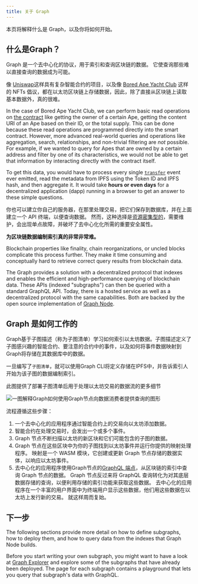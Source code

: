 ```yaml
---
title: 关于 Graph
---
```


本页将解释什么是 Graph，以及你将如何开始。

## 什么是Graph？

Graph 是一个去中心化的协议，用于索引和查询区块链的数据。 它使查询那些难以直接查询的数据成为可能。

像 [Uniswap](https://uniswap.org/)这样具有复杂智能合约的项目，以及像 [Bored Ape Yacht Club](https://boredapeyachtclub.com/) 这样的 NFTs 倡议，都在以太坊区块链上存储数据，因此，除了直接从区块链上读取基本数据外，真的很难。

In the case of Bored Ape Yacht Club, we can perform basic read operations on [the contract](https://etherscan.io/address/0xbc4ca0eda7647a8ab7c2061c2e118a18a936f13d#code) like getting the owner of a certain Ape, getting the content URI of an Ape based on their ID, or the total supply. This can be done because these read operations are programmed directly into the smart contract. However, more advanced real-world queries and operations like aggregation, search, relationships, and non-trivial filtering are _not_ possible. For example, if we wanted to query for Apes that are owned by a certain address and filter by one of its characteristics, we would not be able to get that information by interacting directly with the contract itself.

To get this data, you would have to process every single [`transfer`](https://etherscan.io/address/0xbc4ca0eda7647a8ab7c2061c2e118a18a936f13d#code#L1746) event ever emitted, read the metadata from IPFS using the Token ID and IPFS hash, and then aggregate it. It would take **hours or even days** for a decentralized application (dapp) running in a browser to get an answer to these simple questions.

你也可以建立你自己的服务器，在那里处理交易，把它们保存到数据库，并在上面建立一个 API 终端，以便查询数据。 然而，这种选择是[资源密集型的](/network/benefits/)，需要维护，会出现单点故障，并破坏了去中心化化所需的重要安全属性。

**为区块链数据编制索引真的非常非常难。**

Blockchain properties like finality, chain reorganizations, or uncled blocks complicate this process further. They make it time consuming and conceptually hard to retrieve correct query results from blockchain data.

The Graph provides a solution with a decentralized protocol that indexes and enables the efficient and high-performance querying of blockchain data. These APIs (indexed "subgraphs") can then be queried with a standard GraphQL API. Today, there is a hosted service as well as a decentralized protocol with the same capabilities. Both are backed by the open source implementation of [Graph Node](https://github.com/graphprotocol/graph-node).

## Graph 是如何工作的

Graph基于子图描述（称为子图清单）学习如何索引以太坊数据。子图描述定义了子图感兴趣的智能合约、要注意的合约中的事件，以及如何将事件数据映射到Graph将存储在其数据库中的数据。

一旦编写了`子图清单`，就可以使用Graph CLI将定义存储在IPFS中，并告诉索引人开始为该子图的数据编制索引。

此图提供了部署子图清单后用于处理以太坊交易的数据流的更多细节

![一图解释Graph如何使用Graph节点向数据消费者提供查询的图形](/img/graph-dataflow.png)

流程遵循这些步骤：

1. 一个去中心化的应用程序通过智能合约上的交易向以太坊添加数据。
2. 智能合约在处理交易时，会发出一个或多个事件。
3. Graph 节点不断扫描以太坊的新区块和它们可能包含的子图的数据。
4. Graph 节点在这些区块中为你的子图找到以太坊事件并运行你提供的映射处理程序。 映射是一个 WASM 模块，它创建或更新 Graph 节点存储的数据实体，以响应以太坊事件。
5. 去中心化的应用程序使用Graph节点的[GraphQL 端点](https://graphql.org/learn/)，从区块链的索引中查询 Graph 节点的数据。 Graph 节点反过来将 GraphQL 查询转化为对其底层数据存储的查询，以便利用存储的索引功能来获取这些数据。 去中心化的应用程序在一个丰富的用户界面中为终端用户显示这些数据，他们用这些数据在以太坊上发行新的交易。 就这样周而复始。

## 下一步

The following sections provide more detail on how to define subgraphs, how to deploy them, and how to query data from the indexes that Graph Node builds.

Before you start writing your own subgraph, you might want to have a look at [Graph Explorer](https://thegraph.com/explorer) and explore some of the subgraphs that have already been deployed. The page for each subgraph contains a playground that lets you query that subgraph's data with GraphQL.
